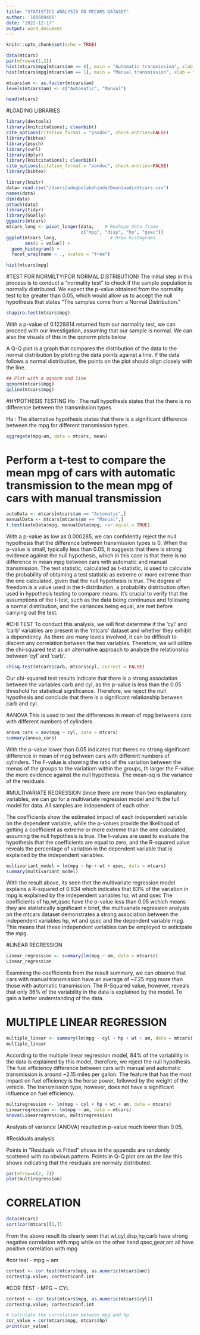 ```yaml
---
title: "STATISTICS ANALYSIS ON MTCARS DATASET"
author: '100609406'
date: "2022-12-17"
output: word_document
---
```


```r
knitr::opts_chunk$set(echo = TRUE)
```
```r
data(mtcars)
par(mfrow=c(1,2))
hist(mtcars$mpg[mtcars$am == 0], main = "Automatic transmission", xlab = "mpg", col = "red")
hist(mtcars$mpg[mtcars$am == 1], main = "Manual transmission", xlab = "mpg", col = "blue")

```
```r
mtcars$am <- as.factor(mtcars$am)
levels(mtcars$am) <- c("Automatic", "Manual")
```

```r
head(mtcars)
```

#LOADING LIBRARIES
```r
library(devtools)
library(knitcitations); cleanbib()
cite_options(citation_format = "pandoc", check.entries=FALSE)
library(bibtex)
library(psych)
library(curl)
library(dplyr)
library(knitcitations); cleanbib()
cite_options(citation_format = "pandoc", check.entries=FALSE)
library(bibtex)
```
```r
library(knitr)
data= read.csv("/Users/adegbolakehinde/Downloads/mtcars.csv")
names(data)
dim(data)
attach(data)
library(tidyr)
library(GGally)
ggpairs(mtcars)    
mtcars_long <- pivot_longer(data,    # Reshape data frame
                            c("mpg", "disp", "hp", "qsec"))
ggplot(mtcars_long,                    # Draw histograms
       aes(x = value)) +
  geom_histogram() + 
  facet_wrap(name ~ ., scales = "free")
```

```r
hist(mtcars$mpg)
```

#TEST FOR NORMILTY(FOR NORMAL DISTRIBUTION)
The initial step in this process is to conduct a "normality test" to check if the sample population is normally distributed. We expect the p-value obtained from the normality test to be greater than 0.05, which would allow us to accept the null hypothesis that states "The samples come from a Normal Distribution."
```r
shapiro.test(mtcars$mpg)
```
With a p-value of 0.1228814 returned from our normality test, we can proceed with our investigation, assuming that our sample is normal. We can also the visuals of this in the qqnorm plots below 


A Q-Q plot is a graph that compares the distribution of the data to the normal distribution by plotting the data points against a line. If the data follows a normal distribution, the points on the plot should align closely with the line.
```r
## Plot with a qqnorm and line
qqnorm(mtcars$mpg)
qqline(mtcars$mpg)
```



#HYPOTHESIS TESTING
Ho : The null hypothesis states that the there is no difference between the transmission types.

Ha : The alternative hypothesis states that there is a significant difference between the mpg for different transmission types.

```r
aggregate(mpg~am, data = mtcars, mean)
```
# Perform a t-test to compare the mean mpg of cars with automatic transmission to the mean mpg of cars with manual transmission
```r
autoData <- mtcars[mtcars$am == "Automatic",]
manualData <- mtcars[mtcars$am == "Manual",]
t.test(autoData$mpg, manualData$mpg, var.equal = TRUE)

```
With a p-value as low as 0.000285, we can confidently reject the null hypothesis that the difference between transmission types is 0.
When the p-value is small, typically less than 0.05, it suggests that there is strong evidence against the null hypothesis, which in this case is that there is no difference in mean mpg between cars with automatic and manual transmission. The test statistic, calculated as t-statistic, is used to calculate the probability of obtaining a test statistic as extreme or more extreme than the one calculated, given that the null hypothesis is true. The degree of freedom is a value used in the t-distribution, a probability distribution often used in hypothesis testing to compare means.
It's crucial to verify that the assumptions of the t-test, such as the data being continuous and following a normal distribution, and the variances being equal, are met before carrying out the test.



#CHI TEST
To conduct this analysis, we will first determine if the 'cyl' and 'carb' variables are present in the 'mtcars' dataset and whether they exhibit a dependency. As there are many levels involved, it can be difficult to discern any correlation between the two variables. Therefore, we will utilize the chi-squared test as an alternative approach to analyze the relationship between 'cyl' and 'carb'.
```r
chisq.test(mtcars$carb, mtcars$cyl, correct = FALSE)
```
Our chi-squared test results indicate that there is a strong association between the variables carb and cyl, as the p-value is less than the 0.05 threshold for statistical significance. Therefore, we reject the null hypothesis and conclude that there is a significant relationship between carb and cyl.

#ANOVA 
This is used to test the differences in mean of mpg betweens cars with different numbers of cylinders 
```r
anova_cars = aov(mpg ~ cyl, data = mtcars)
summary(anova_cars)
```
With the p-value lower than 0.05 indicates that theres no strong significant difference in mean of mpg between cars with different numbers of cylinders. The F-value is showing the ratio of the variation between the menas of the groups to the variatiom within the groups, th larger the F-value the more evidence against the null hypothesis. The mean-sq is the variance of the residuals.

#MULTIVARIATE REGRESSION
Since there are more than two explanatory variables, we can go for a multivariate regression model and fit the full model for data. All samples are independent of each other.

The coefficients show the estimated impact of each independent variable on the dependent variable, while the p-values provide the likelihood of getting a coefficient as extreme or more extreme than the one calculated, assuming the null hypothesis is true. The t-values are used to evaluate the hypothesis that the coefficients are equal to zero, and the R-squared value reveals the percentage of variation in the dependent variable that is explained by the independent variables.
```r
multivariant_model = lm(mpg ~ hp + wt + qsec, data = mtcars)
summary(multivariant_model)
```

WIth the result above, its seen thet the multivariate regression model explains a R-squared of 0.834 which indicates that 83% of the variation in mpg is explained by the independent variables hp, wt and qsec
The coefficients of hp,wt,qsec have the p-value less than 0.05 wchich means they are statistically significant
n brief, the multivariate regression analysis on the mtcars dataset demonstrates a strong association between the independent variables hp, wt and qsec and the dependent variable mpg. This means that these independent variables can be employed to anticipate the mpg.



#LINEAR REGRESSION
```r
Linear_regression <- summary(lm(mpg ~ am, data = mtcars))
Linear_regression
```
Examining the coefficients from the result summary, we can observe that cars with manual transmission have an average of ~7.25 mpg more than those with automatic transmission. The R-Squared value, however, reveals that only 36% of the variability in the data is explained by the model. To gain a better understanding of the data.

# MULTIPLE LINEAR REGRESSION
```r
multiple_linear <- summary(lm(mpg ~ cyl + hp + wt + am, data = mtcars))
multiple_linear
```
According to the multiple linear regression model, 84% of the variability in the data is explained by this model, therefore, we reject the null hypothesis. The fuel efficiency difference between cars with manual and automatic transmission is around ~2.15 miles per gallon. The feature that has the most impact on fuel efficiency is the horse power, followed by the weight of the vehicle. The transmission type, however, does not have a significant influence on fuel efficiency.


```r
multiregression <- lm(mpg ~ cyl + hp + wt + am, data = mtcars)
Linearregression <- lm(mpg ~ am, data = mtcars)
anova(Linearregression, multiregression)
```


Analysis of variance (ANOVA) resulted in p-value much lower than 0.05, 

#Residuals analysis

Points in “Residuals vs Fitted” shows in the appendix are randomly scattered with no obvious pattern. Points in Q-Q plot are on the line this shows indicating that the residuals are normaly distributed.

```r
par(mfrow=c(2, 2))
plot(multiregression)
```

# CORRELATION

```r
data(mtcars)
sort(cor(mtcars)[1,])
```
From the above result its clearly seen that wt,cyl,disp,hp,carb  have strong negative correlation with mpg while on the other hand qsec,gear,am all have positive correlation with mpg 

#cor test - mpg ~ am
```r
cortest <- cor.test(mtcars$mpg, as.numeric(mtcars$am))
cortest$p.value; cortest$conf.int
```

#COR TEST - MPG ~ CYL
```r
cortest <- cor.test(mtcars$mpg, as.numeric(mtcars$cyl))
cortest$p.value; cortest$conf.int
```

```r
# Calculate the correlation between mpg and hp
cor_value = cor(mtcars$mpg, mtcars$hp)
print(cor_value)
```

